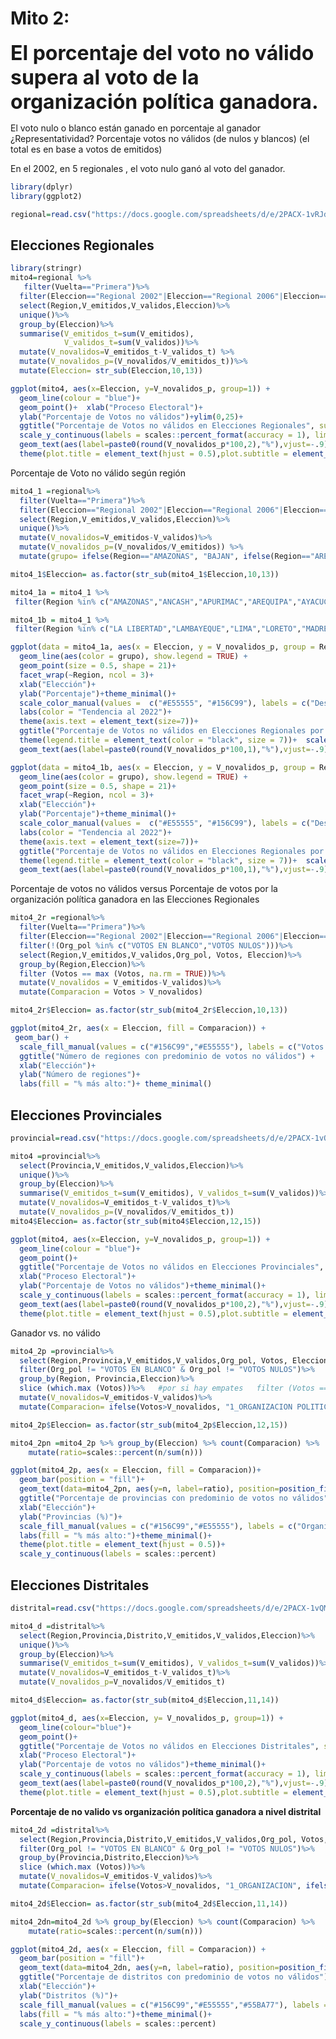 # Mito 2: 

<font size="6"> **El porcentaje del voto no válido supera al voto de la organización política ganadora.**</font>

El voto nulo o blanco están ganado en porcentaje al ganador
¿Representatividad?
Porcentaje votos no válidos (de nulos y blancos) (el total es en base a votos de emitidos)

En el 2002, en 5 regionales , el voto nulo ganó al voto del ganador.

```r
library(dplyr)
library(ggplot2)

regional=read.csv("https://docs.google.com/spreadsheets/d/e/2PACX-1vRJdUE26KIgGmrUT8DEUzY5f3JsGlK0-eQdoTeWQw2SPrGpA_bI54jpSDnyE-hBBAoIsBRiAJzoghy-/pub?gid=2080689295&single=true&output=csv", dec = ".")
```

## Elecciones Regionales

```r
library(stringr)
mito4=regional %>%
   filter(Vuelta=="Primera")%>%
  filter(Eleccion=="Regional 2002"|Eleccion=="Regional 2006"|Eleccion=="Regional 2010"|Eleccion=="Regional 2014"|Eleccion=="Regional 2018"|Eleccion=="Regional 2022")%>%
  select(Region,V_emitidos,V_validos,Eleccion)%>%
  unique()%>%
  group_by(Eleccion)%>%
  summarise(V_emitidos_t=sum(V_emitidos),
            V_validos_t=sum(V_validos))%>%
  mutate(V_novalidos=V_emitidos_t-V_validos_t) %>%
  mutate(V_novalidos_p=(V_novalidos/V_emitidos_t))%>%
  mutate(Eleccion= str_sub(Eleccion,10,13))
```

```r
ggplot(mito4, aes(x=Eleccion, y=V_novalidos_p, group=1)) +
  geom_line(colour = "blue")+
  geom_point()+  xlab("Proceso Electoral")+
  ylab("Porcentaje de Votos no válidos")+ylim(0,25)+ 
  ggtitle("Porcentaje de Votos no válidos en Elecciones Regionales", subtitle = "Votos no válidos = votos en blanco + votos nulos")+  theme_minimal() + 
  scale_y_continuous(labels = scales::percent_format(accuracy = 1), limit = c(0,0.25))+
  geom_text(aes(label=paste0(round(V_novalidos_p*100,2),"%"),vjust=-.9))+
  theme(plot.title = element_text(hjust = 0.5),plot.subtitle = element_text(hjust = 0.5)) 

```

Porcentaje de Voto no válido según región

```r
mito4_1 =regional%>% 
  filter(Vuelta=="Primera")%>%
  filter(Eleccion=="Regional 2002"|Eleccion=="Regional 2006"|Eleccion=="Regional 2010"|Eleccion=="Regional 2014"|Eleccion=="Regional 2018"|Eleccion=="Regional 2022")%>%
  select(Region,V_emitidos,V_validos,Eleccion)%>%
  unique()%>%
  mutate(V_novalidos=V_emitidos-V_validos)%>%
  mutate(V_novalidos_p=(V_novalidos/V_emitidos)) %>%
  mutate(grupo= ifelse(Region=="AMAZONAS", "BAJAN", ifelse(Region=="AREQUIPA", "BAJAN", ifelse(Region=="APURIMAC", "BAJAN", ifelse(Region=="CAJAMARCA", "BAJAN", ifelse(Region=="CALLAO", "BAJAN", ifelse(Region=="CUSCO", "BAJAN", ifelse(Region=="LA LIBERTAD", "BAJAN", ifelse( Region=="LIMA", "BAJAN", ifelse(Region=="LORETO", "BAJAN", ifelse(Region=="MADRE DE DIOS", "BAJAN", ifelse(Region=="MOQUEGUA", "BAJAN", ifelse(Region=="PIURA", "BAJAN", ifelse(Region=="SAN MARTIN", "BAJAN", ifelse(Region=="TACNA","BAJAN", ifelse(Region=="PUNO", "BAJAN", "SUBEN"))))))))))))))))

mito4_1$Eleccion= as.factor(str_sub(mito4_1$Eleccion,10,13))
```

```r
mito4_1a = mito4_1 %>%
 filter(Region %in% c("AMAZONAS","ANCASH","APURIMAC","AREQUIPA","AYACUCHO","CAJAMARCA","CALLAO","CUSCO","HUANCAVELICA","HUANUCO","ICA","JUNIN"))

mito4_1b = mito4_1 %>%
 filter(Region %in% c("LA LIBERTAD","LAMBAYEQUE","LIMA","LORETO","MADRE DE DIOS","MOQUEGUA","PASCO","PIURA","PUNO","SAN MARTIN","TACNA","TUMBES","UCAYALI"))
```

```r
ggplot(data = mito4_1a, aes(x = Eleccion, y = V_novalidos_p, group = Region)) + 
  geom_line(aes(color = grupo), show.legend = TRUE) + 
  geom_point(size = 0.5, shape = 21)+
  facet_wrap(~Region, ncol = 3)+
  xlab("Elección")+ 
  ylab("Porcentaje")+theme_minimal()+
  scale_color_manual(values =  c("#E55555", "#156C99"), labels = c("Descenso de votos no válidos","Ascenso de votos no válidos"), guide = guide_legend(reverse = TRUE))+
  labs(color = "Tendencia al 2022")+
  theme(axis.text = element_text(size=7))+
  ggtitle("Porcentaje de Votos no válidos en Elecciones Regionales por región")+ theme(legend.text = element_text(colour="black", size=6)) + 
  theme(legend.title = element_text(color = "black", size = 7))+  scale_y_continuous(labels = scales::percent_format(accuracy = 1), limit = c(0,0.4))+
  geom_text(aes(label=paste0(round(V_novalidos_p*100,1),"%"),vjust=-.9),size=1.8)
```

```r
ggplot(data = mito4_1b, aes(x = Eleccion, y = V_novalidos_p, group = Region)) + 
  geom_line(aes(color = grupo), show.legend = TRUE) + 
  geom_point(size = 0.5, shape = 21)+
  facet_wrap(~Region, ncol = 3)+
  xlab("Elección")+ 
  ylab("Porcentaje")+theme_minimal()+
  scale_color_manual(values =  c("#E55555", "#156C99"), labels = c("Descenso de votos no válidos","Ascenso de votos no válidos"), guide = guide_legend(reverse = TRUE))+
  labs(color = "Tendencia al 2022")+
  theme(axis.text = element_text(size=7))+
  ggtitle("Porcentaje de Votos no válidos en Elecciones Regionales por región")+ theme(legend.text = element_text(colour="black", size=6)) + 
  theme(legend.title = element_text(color = "black", size = 7))+  scale_y_continuous(labels = scales::percent_format(accuracy = 1), limit = c(0,0.4))+
  geom_text(aes(label=paste0(round(V_novalidos_p*100,1),"%"),vjust=-.9),size=1.8)
```

Porcentaje de votos no válidos versus Porcentaje de votos por la organización política ganadora en las Elecciones Regionales

```r
mito4_2r =regional%>% 
  filter(Vuelta=="Primera")%>%
  filter(Eleccion=="Regional 2002"|Eleccion=="Regional 2006"|Eleccion=="Regional 2010"|Eleccion=="Regional 2014"|Eleccion=="Regional 2018"|Eleccion=="Regional 2022")%>%
  filter(!(Org_pol %in% c("VOTOS EN BLANCO","VOTOS NULOS")))%>%
  select(Region,V_emitidos,V_validos,Org_pol, Votos, Eleccion)%>%
  group_by(Region,Eleccion)%>%
  filter (Votos == max (Votos, na.rm = TRUE))%>%
  mutate(V_novalidos = V_emitidos-V_validos)%>%
  mutate(Comparacion = Votos > V_novalidos)

mito4_2r$Eleccion= as.factor(str_sub(mito4_2r$Eleccion,10,13))
```

```r
ggplot(mito4_2r, aes(x = Eleccion, fill = Comparacion)) + 
 geom_bar() + 
  scale_fill_manual(values = c("#156C99","#E55555"), labels = c("Votos no válidos","Organizaicón política")) + 
  ggtitle("Número de regiones con predominio de votos no válidos") +
  xlab("Elección")+ 
  ylab("Número de regiones")+ 
  labs(fill = "% más alto:")+ theme_minimal() 
```

## Elecciones Provinciales

```r
provincial=read.csv("https://docs.google.com/spreadsheets/d/e/2PACX-1vQUlZR5ccTPZzM1Uleflp7gomwKqGI3PCo4DijVl42CXoGl2WwVv7HBr0GJffWILL5b0nwkpP2XfPVF/pub?gid=2059395285&single=true&output=csv", dec = ".")
```

```r
mito4 =provincial%>% 
  select(Provincia,V_emitidos,V_validos,Eleccion)%>%
  unique()%>%
  group_by(Eleccion)%>%
  summarise(V_emitidos_t=sum(V_emitidos), V_validos_t=sum(V_validos))%>%
  mutate(V_novalidos=V_emitidos_t-V_validos_t)%>%
  mutate(V_novalidos_p=(V_novalidos/V_emitidos_t))
mito4$Eleccion= as.factor(str_sub(mito4$Eleccion,12,15))

```

```r
ggplot(mito4, aes(x=Eleccion, y=V_novalidos_p, group=1)) +
  geom_line(colour = "blue")+
  geom_point()+
  ggtitle("Porcentaje de Votos no válidos en Elecciones Provinciales",  subtitle = "Votos no válidos = votos en blanco + votos nulos")+
  xlab("Proceso Electoral")+ 
  ylab("Porcentaje de Votos no válidos")+theme_minimal()+
  scale_y_continuous(labels = scales::percent_format(accuracy = 1), limit = c(0,0.25))+
  geom_text(aes(label=paste0(round(V_novalidos_p*100,2),"%"),vjust=-.9))+
  theme(plot.title = element_text(hjust = 0.5),plot.subtitle = element_text(hjust = 0.5)) 
```

Ganador vs. no válido

```r
mito4_2p =provincial%>% 
  select(Region,Provincia,V_emitidos,V_validos,Org_pol, Votos, Eleccion, UBIGEO)%>%
  filter(Org_pol != "VOTOS EN BLANCO" & Org_pol != "VOTOS NULOS")%>%
  group_by(Region, Provincia,Eleccion)%>%
  slice (which.max (Votos))%>%   #por si hay empates   filter (Votos == max (Votos, na.rm = TRUE))%>% incluye empate
  mutate(V_novalidos=V_emitidos-V_validos)%>%
  mutate(Comparacion= ifelse(Votos>V_novalidos, "1_ORGANIZACION POLITICA", ifelse(Votos<V_novalidos, "2_NO VALIDOS", "3_EMPATE")))

mito4_2p$Eleccion= as.factor(str_sub(mito4_2p$Eleccion,12,15))

mito4_2pn =mito4_2p %>% group_by(Eleccion) %>% count(Comparacion) %>%
    mutate(ratio=scales::percent(n/sum(n)))
```

```r
ggplot(mito4_2p, aes(x = Eleccion, fill = Comparacion))+ 
  geom_bar(position = "fill")+
  geom_text(data=mito4_2pn, aes(y=n, label=ratio), position=position_fill(vjust=0.5), color="white", fontface="bold")+
  ggtitle("Porcentaje de provincias con predominio de votos no válidos")+
  xlab("Elección")+ 
  ylab("Provincias (%)")+
  scale_fill_manual(values = c("#156C99","#E55555"), labels = c("Organización política","Votos no válidos"))+
  labs(fill = "% más alto:")+theme_minimal()+
  theme(plot.title = element_text(hjust = 0.5))+
  scale_y_continuous(labels = scales::percent)
```

## Elecciones Distritales

```r
distrital=read.csv("https://docs.google.com/spreadsheets/d/e/2PACX-1vQMLHdXuz-ykbp9VmJJGhtl0vdNeeMxjgod2YrYLt9UB3RdX8tb-LEbZr2PVV41Sj384LuK1quysfNj/pub?gid=30541803&single=true&output=csv",dec=".")
```

```r
mito4_d =distrital%>% 
  select(Region,Provincia,Distrito,V_emitidos,V_validos,Eleccion)%>%
  unique()%>%
  group_by(Eleccion)%>%
  summarise(V_emitidos_t=sum(V_emitidos), V_validos_t=sum(V_validos))%>%
  mutate(V_novalidos=V_emitidos_t-V_validos_t)%>%
  mutate(V_novalidos_p=V_novalidos/V_emitidos_t)

mito4_d$Eleccion= as.factor(str_sub(mito4_d$Eleccion,11,14))
```

```r
ggplot(mito4_d, aes(x=Eleccion, y= V_novalidos_p, group=1)) +
  geom_line(colour="blue")+
  geom_point()+
  ggtitle("Porcentaje de Votos no válidos en Elecciones Distritales", subtitle = "Votos no válidos = votos en blanco + votos nulos")+
  xlab("Proceso Electoral")+ 
  ylab("Porcentaje de votos no válidos")+theme_minimal()+
  scale_y_continuous(labels = scales::percent_format(accuracy = 1), limit = c(0,0.25))+
  geom_text(aes(label=paste0(round(V_novalidos_p*100,2),"%"),vjust=-.9))+
  theme(plot.title = element_text(hjust = 0.5),plot.subtitle = element_text(hjust = 0.5)) 

```

**Porcentaje de no valido vs organización política ganadora a nivel distrital**

```r
mito4_2d =distrital%>% 
  select(Region,Provincia,Distrito,V_emitidos,V_validos,Org_pol, Votos, Eleccion, UBIGEO)%>%
  filter(Org_pol != "VOTOS EN BLANCO" & Org_pol != "VOTOS NULOS")%>%
  group_by(Provincia,Distrito,Eleccion)%>%
  slice (which.max (Votos))%>%
  mutate(V_novalidos=V_emitidos-V_validos)%>%
  mutate(Comparacion= ifelse(Votos>V_novalidos, "1_ORGANIZACION", ifelse(Votos<V_novalidos, "2_NO VALIDOS", "3_EMPATE")))

mito4_2d$Eleccion= as.factor(str_sub(mito4_2d$Eleccion,11,14))

mito4_2dn=mito4_2d %>% group_by(Eleccion) %>% count(Comparacion) %>%
    mutate(ratio=scales::percent(n/sum(n)))
```

```r
ggplot(mito4_2d, aes(x = Eleccion, fill = Comparacion)) + 
  geom_bar(position = "fill")+
  geom_text(data=mito4_2dn, aes(y=n, label=ratio), position=position_fill(vjust=0.5), color="white", fontface="bold")+ 
  ggtitle("Porcentaje de distritos con predominio de votos no válidos")+
  xlab("Elección")+ 
  ylab("Distritos (%)")+
  scale_fill_manual(values = c("#156C99","#E55555","#55BA77"), labels = c("Organización política","Votos no válidos","Empate"))+
  labs(fill = "% más alto:")+theme_minimal()+
  scale_y_continuous(labels = scales::percent)
```